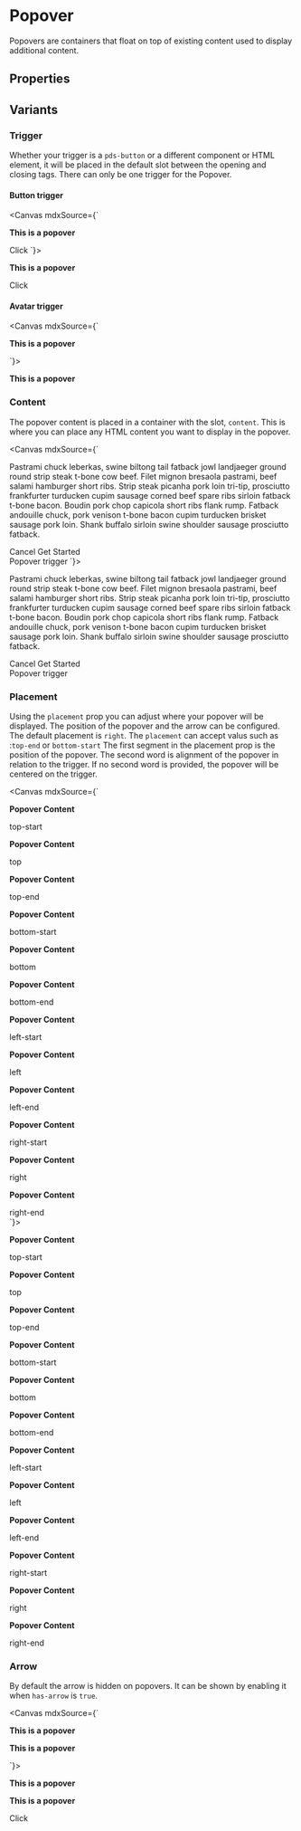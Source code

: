 

<Meta of={stories}
/>

# Popover

Popovers are containers that float on top of existing content used to display additional content.

## Properties

<ArgTypes of={stories} />

## Variants

### Trigger
Whether your trigger is a `pds-button` or a different component or HTML element, it will be placed in the default slot between the opening and closing tags.
There can only be one trigger for the Popover.

#### Button trigger

<Canvas mdxSource={`
<pds-popover placement="bottom-right" html-content="true">
  <div slot="content">
    <p><strong>This is a popover</strong></p>
  </div>
  <pds-button variant="secondary">Click</pds-button>
</pds-popover>
`}>
  <div style={{ height: '100px' }}>
    <pds-popover placement="bottom-start" html-content="true">
      <div slot="content">
        <p><strong>This is a popover</strong></p>
      </div>
      <pds-button variant="secondary">Click</pds-button>
    </pds-popover>
  </div>
</Canvas>

#### Avatar trigger
<Canvas mdxSource={`
<pds-popover placement="bottom-start" html-content="true">
  <div slot="content">
    <p><strong>This is a popover</strong></p>
  </div>
  <pds-avatar dropdown="true"></pds-avatar>
</pds-popover>
`}>
  <div style={{ height: '125px' }}>
    <pds-popover has-arrow="true" placement="bottom-start" html-content="true">
      <div slot="content">
        <p><strong>This is a popover</strong></p>
      </div>
      <pds-avatar dropdown="true"></pds-avatar>
    </pds-popover>
  </div>
</Canvas>

### Content
The popover content is placed in a container with the slot, `content`. This is where you can place any HTML content you want to display in the popover.

<Canvas mdxSource={`
<pds-popover placement="bottom-start">
  <div slot="content">
    <p>Pastrami chuck leberkas, swine biltong tail fatback jowl landjaeger ground round strip steak t-bone cow beef. Filet mignon bresaola pastrami, beef salami hamburger short ribs. Strip steak picanha pork loin tri-tip, prosciutto frankfurter turducken cupim sausage corned beef spare ribs sirloin fatback t-bone bacon. Boudin pork chop capicola short ribs flank rump. Fatback andouille chuck, pork venison t-bone bacon cupim turducken brisket sausage pork loin. Shank buffalo sirloin swine shoulder sausage prosciutto fatback.</p>
    <div>
      <pds-button variant="secondary">Cancel</pds-button>
      <pds-button>Get Started</pds-button>
    </div>
  </div>
  <pds-button variant="secondary">Popover trigger</pds-button>
</pds-popover>
`}>
  <div style={{ height: '400px' }}>
    <pds-popover placement="bottom-start">
      <div slot="content">
        <p>Pastrami chuck leberkas, swine biltong tail fatback jowl landjaeger ground round strip steak t-bone cow beef. Filet mignon bresaola pastrami, beef salami hamburger short ribs. Strip steak picanha pork loin tri-tip, prosciutto frankfurter turducken cupim sausage corned beef spare ribs sirloin fatback t-bone bacon. Boudin pork chop capicola short ribs flank rump. Fatback andouille chuck, pork venison t-bone bacon cupim turducken brisket sausage pork loin. Shank buffalo sirloin swine shoulder sausage prosciutto fatback.</p>
        <div>
          <pds-button variant="secondary">Cancel</pds-button>
          <pds-button>Get Started</pds-button>
        </div>
      </div>
      <pds-button variant="secondary">Popover trigger</pds-button>
    </pds-popover>
  </div>
</Canvas>

### Placement
Using the `placement` prop you can adjust where your popover will be displayed. The position of the popover and the arrow can be configured. The default placement is `right`.
The `placement` can accept valus such as :`top-end` or `bottom-start` The first segment in the placement prop is the position of the popover. The second word is alignment of the popover in relation to the trigger. If no second word is provided, the popover will be centered on the trigger.

<Canvas mdxSource={`
<div style={{ display: 'flex', 'flex-wrap': 'wrap', gap: '16px' }}>
  <pds-popover has-arrow="true" placement="top-start">
    <div slot="content">
      <p><strong>Popover Content</strong></p>
    </div>
    <pds-button variant="secondary">top-start</pds-button>
  </pds-popover>
  <pds-popover has-arrow="true" placement="top">
    <div slot="content">
      <p><strong>Popover Content</strong></p>
    </div>
    <pds-button variant="secondary">top</pds-button>
  </pds-popover>
  <pds-popover has-arrow="true" placement="top-end">
    <div slot="content">
      <p><strong>Popover Content</strong></p>
    </div>
    <pds-button variant="secondary">top-end</pds-button>
  </pds-popover>
  <pds-popover has-arrow="true" placement="bottom-start">
    <div slot="content">
      <p><strong>Popover Content</strong></p>
    </div>
    <pds-button variant="secondary">bottom-start</pds-button>
  </pds-popover>
  <pds-popover has-arrow="true" placement="bottom">
    <div slot="content">
      <p><strong>Popover Content</strong></p>
    </div>
    <pds-button variant="secondary">bottom</pds-button>
  </pds-popover>
  <pds-popover has-arrow="true" placement="bottom-end">
    <div slot="content">
      <p><strong>Popover Content</strong></p>
    </div>
    <pds-button variant="secondary">bottom-end</pds-button>
  </pds-popover>
  <pds-popover has-arrow="true" placement="left-start">
    <div slot="content">
      <p><strong>Popover Content</strong></p>
    </div>
    <pds-button variant="secondary">left-start</pds-button>
  </pds-popover>
  <pds-popover has-arrow="true" placement="left">
    <div slot="content">
      <p><strong>Popover Content</strong></p>
    </div>
    <pds-button variant="secondary">left</pds-button>
  </pds-popover>
  <pds-popover has-arrow="true" placement="left-end">
    <div slot="content">
      <p><strong>Popover Content</strong></p>
    </div>
    <pds-button variant="secondary">left-end</pds-button>
  </pds-popover>
  <pds-popover has-arrow="true" placement="right-start">
    <div slot="content">
      <p><strong>Popover Content</strong></p>
    </div>
    <pds-button variant="secondary">right-start</pds-button>
  </pds-popover>
  <pds-popover has-arrow="true" placement="right">
    <div slot="content">
      <p><strong>Popover Content</strong></p>
    </div>
    <pds-button variant="secondary">right</pds-button>
  </pds-popover>
  <pds-popover has-arrow="true" placement="right-end">
    <div slot="content">
      <p><strong>Popover Content</strong></p>
    </div>
    <pds-button variant="secondary">right-end</pds-button>
  </pds-popover>
</div>
`}>
  <div style={{ display: 'flex', 'flex-wrap': 'wrap', gap: '16px' }}>
    <pds-popover has-arrow="true" placement="top-start">
      <div slot="content">
        <p><strong>Popover Content</strong></p>
      </div>
      <pds-button variant="secondary">top-start</pds-button>
    </pds-popover>
    <pds-popover has-arrow="true" placement="top">
      <div slot="content">
        <p><strong>Popover Content</strong></p>
      </div>
      <pds-button variant="secondary">top</pds-button>
    </pds-popover>
    <pds-popover has-arrow="true" placement="top-end">
      <div slot="content">
        <p><strong>Popover Content</strong></p>
      </div>
      <pds-button variant="secondary">top-end</pds-button>
    </pds-popover>
    <pds-popover has-arrow="true" placement="bottom-start">
      <div slot="content">
        <p><strong>Popover Content</strong></p>
      </div>
      <pds-button variant="secondary">bottom-start</pds-button>
    </pds-popover>
    <pds-popover has-arrow="true" placement="bottom">
      <div slot="content">
        <p><strong>Popover Content</strong></p>
      </div>
      <pds-button variant="secondary">bottom</pds-button>
    </pds-popover>
    <pds-popover has-arrow="true" placement="bottom-end">
      <div slot="content">
        <p><strong>Popover Content</strong></p>
      </div>
      <pds-button variant="secondary">bottom-end</pds-button>
    </pds-popover>
    <pds-popover has-arrow="true" placement="left-start">
      <div slot="content">
        <p><strong>Popover Content</strong></p>
      </div>
      <pds-button variant="secondary">left-start</pds-button>
    </pds-popover>
    <pds-popover has-arrow="true" placement="left">
      <div slot="content">
        <p><strong>Popover Content</strong></p>
      </div>
      <pds-button variant="secondary">left</pds-button>
    </pds-popover>
    <pds-popover has-arrow="true" placement="left-end">
      <div slot="content">
        <p><strong>Popover Content</strong></p>
      </div>
      <pds-button variant="secondary">left-end</pds-button>
    </pds-popover>
    <pds-popover has-arrow="true" placement="right-start">
      <div slot="content">
        <p><strong>Popover Content</strong></p>
      </div>
      <pds-button variant="secondary">right-start</pds-button>
    </pds-popover>
    <pds-popover has-arrow="true" placement="right">
      <div slot="content">
        <p><strong>Popover Content</strong></p>
      </div>
      <pds-button variant="secondary">right</pds-button>
    </pds-popover>
    <pds-popover has-arrow="true" placement="right-end">
      <div slot="content">
        <p><strong>Popover Content</strong></p>
      </div>
      <pds-button variant="secondary">right-end</pds-button>
    </pds-popover>
  </div>
</Canvas>



### Arrow
By default the arrow is hidden on popovers. It can be shown by enabling it when `has-arrow` is `true`.

<Canvas mdxSource={`
<pds-popover has-arrow="true" placement="bottom-start">
  <div slot="content">
    <p><strong>This is a popover</strong></p>
    <p><strong>This is a popover</strong></p>
  </div>
  <pds-avatar dropdown="true"></pds-avatar>
</pds-popover>
`}>
  <div style={{ height: '150px' }}>
    <pds-popover has-arrow="true" placement="bottom-start">
      <div slot="content">
        <p><strong>This is a popover</strong></p>
        <p><strong>This is a popover</strong></p>
      </div>
      <pds-button variant="secondary">Click</pds-button>
    </pds-popover>
  </div>
</Canvas>
